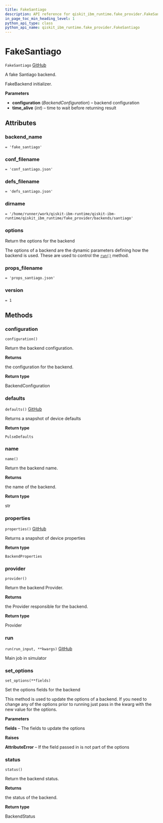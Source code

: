 ```yaml
---
title: FakeSantiago
description: API reference for qiskit_ibm_runtime.fake_provider.FakeSantiago
in_page_toc_min_heading_level: 1
python_api_type: class
python_api_name: qiskit_ibm_runtime.fake_provider.FakeSantiago
---
```


# FakeSantiago

<span id="qiskit_ibm_runtime.fake_provider.FakeSantiago" />

`FakeSantiago` [GitHub](https://github.com/Qiskit/qiskit-ibm-runtime/tree/stable/0.20/qiskit_ibm_runtime/fake_provider/backends/santiago/fake_santiago.py#L31-L38 "view source code")

A fake Santiago backend.

FakeBackend initializer.

**Parameters**

*   **configuration** (*BackendConfiguration*) – backend configuration
*   **time\_alive** (*int*) – time to wait before returning result

## Attributes

<span id="qiskit_ibm_runtime.fake_provider.FakeSantiago.backend_name" />

### backend\_name

`= 'fake_santiago'`

<span id="qiskit_ibm_runtime.fake_provider.FakeSantiago.conf_filename" />

### conf\_filename

`= 'conf_santiago.json'`

<span id="qiskit_ibm_runtime.fake_provider.FakeSantiago.defs_filename" />

### defs\_filename

`= 'defs_santiago.json'`

<span id="qiskit_ibm_runtime.fake_provider.FakeSantiago.dirname" />

### dirname

`= '/home/runner/work/qiskit-ibm-runtime/qiskit-ibm-runtime/qiskit_ibm_runtime/fake_provider/backends/santiago'`

<span id="qiskit_ibm_runtime.fake_provider.FakeSantiago.options" />

### options

Return the options for the backend

The options of a backend are the dynamic parameters defining how the backend is used. These are used to control the [`run()`](#qiskit_ibm_runtime.fake_provider.FakeSantiago.run "qiskit_ibm_runtime.fake_provider.FakeSantiago.run") method.

<span id="qiskit_ibm_runtime.fake_provider.FakeSantiago.props_filename" />

### props\_filename

`= 'props_santiago.json'`

<span id="qiskit_ibm_runtime.fake_provider.FakeSantiago.version" />

### version

`= 1`

## Methods

### configuration

<span id="qiskit_ibm_runtime.fake_provider.FakeSantiago.configuration" />

`configuration()`

Return the backend configuration.

**Returns**

the configuration for the backend.

**Return type**

BackendConfiguration

### defaults

<span id="qiskit_ibm_runtime.fake_provider.FakeSantiago.defaults" />

`defaults()` [GitHub](https://github.com/Qiskit/qiskit-ibm-runtime/tree/stable/0.20/qiskit_ibm_runtime/fake_provider/fake_pulse_backend.py#L29-L33 "view source code")

Returns a snapshot of device defaults

**Return type**

`PulseDefaults`

### name

<span id="qiskit_ibm_runtime.fake_provider.FakeSantiago.name" />

`name()`

Return the backend name.

**Returns**

the name of the backend.

**Return type**

str

### properties

<span id="qiskit_ibm_runtime.fake_provider.FakeSantiago.properties" />

`properties()` [GitHub](https://github.com/Qiskit/qiskit-ibm-runtime/tree/stable/0.20/qiskit_ibm_runtime/fake_provider/fake_qasm_backend.py#L44-L48 "view source code")

Returns a snapshot of device properties

**Return type**

`BackendProperties`

### provider

<span id="qiskit_ibm_runtime.fake_provider.FakeSantiago.provider" />

`provider()`

Return the backend Provider.

**Returns**

the Provider responsible for the backend.

**Return type**

Provider

### run

<span id="qiskit_ibm_runtime.fake_provider.FakeSantiago.run" />

`run(run_input, **kwargs)` [GitHub](https://github.com/Qiskit/qiskit-ibm-runtime/tree/stable/0.20/qiskit_ibm_runtime/fake_provider/fake_backend.py#L545-L574 "view source code")

Main job in simulator

### set\_options

<span id="qiskit_ibm_runtime.fake_provider.FakeSantiago.set_options" />

`set_options(**fields)`

Set the options fields for the backend

This method is used to update the options of a backend. If you need to change any of the options prior to running just pass in the kwarg with the new value for the options.

**Parameters**

**fields** – The fields to update the options

**Raises**

**AttributeError** – If the field passed in is not part of the options

### status

<span id="qiskit_ibm_runtime.fake_provider.FakeSantiago.status" />

`status()`

Return the backend status.

**Returns**

the status of the backend.

**Return type**

BackendStatus

